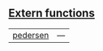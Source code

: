 
## [Extern functions](./core-pedersen-extern_functions)

| | |
|:---|:---|
| [pedersen](./core-pedersen-pedersen) | — |
